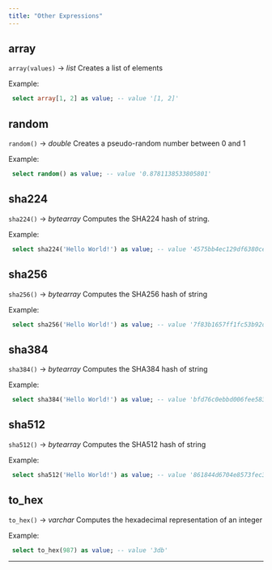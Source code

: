 ```yaml
---
title: "Other Expressions"
---
```

## array

   `array(values)` → *list*
Creates a list of elements  

 
Example: 
```sql 
 select array[1, 2] as value; -- value '[1, 2]' 
``` 
## random

   `random()` → *double*
Creates a pseudo-random number between 0 and 1 

 
Example: 
```sql 
 select random() as value; -- value '0.8781138533805801' 
``` 
## sha224

   `sha224()` → *bytearray*
Computes the SHA224 hash of string. 

 
Example: 
```sql 
 select sha224('Hello World!') as value; -- value '4575bb4ec129df6380cedde6d71217fe0536f8ffc4e18bca530a7a1b' 
``` 
## sha256

   `sha256()` → *bytearray*
Computes the SHA256 hash of string 

 
Example: 
```sql 
 select sha256('Hello World!') as value; -- value '7f83b1657ff1fc53b92dc18148a1d65dfc2d4b1fa3d677284addd200126d9069' 
``` 
## sha384

   `sha384()` → *bytearray*
Computes the SHA384 hash of string 

 
Example: 
```sql 
 select sha384('Hello World!') as value; -- value 'bfd76c0ebbd006fee583410547c1887b0292be76d582d96c242d2a792723e3fd6fd061f9d5cfd13b8f961358e6adba4a' 
``` 
## sha512

   `sha512()` → *bytearray*
Computes the SHA512 hash of string 

 
Example: 
```sql 
 select sha512('Hello World!') as value; -- value '861844d6704e8573fec34d967e20bcfef3d424cf48be04e6dc08f2bd58c729743371015ead891cc3cf1c9d34b49264b510751b1ff9e537937bc46b5d6ff4ecc8' 
``` 
## to_hex

   `to_hex()` → *varchar*
Computes the hexadecimal representation of an integer 

 
Example: 
```sql 
 select to_hex(987) as value; -- value '3db' 
``` 
-------------------------- 


